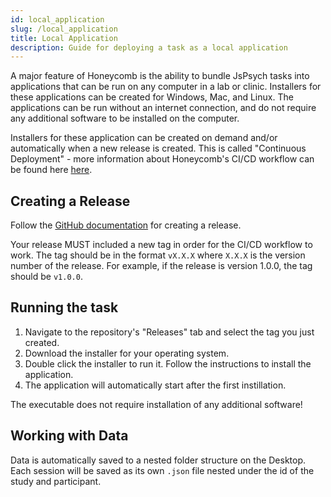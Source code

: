 ---
id: local_application
slug: /local_application
title: Local Application
description: Guide for deploying a task as a local application
---

A major feature of Honeycomb is the ability to bundle JsPsych tasks into applications that can be run on any computer in a lab or clinic. Installers for these applications can be created for Windows, Mac, and Linux. The applications can be run without an internet connection, and do not require any additional software to be installed on the computer.

Installers for these application can be created on demand and/or automatically when a new release is created. This is called "Continuous Deployment" - more information about Honeycomb's CI/CD workflow can be found here [here](ci).

## Creating a Release

Follow the [GitHub documentation](https://docs.github.com/en/repositories/releasing-projects-on-github/managing-releases-in-a-repository#creating-a-release) for creating a release.

Your release MUST included a new tag in order for the CI/CD workflow to work. The tag should be in the format `vX.X.X` where `X.X.X` is the version number of the release. For example, if the release is version 1.0.0, the tag should be `v1.0.0`.

## Running the task

1. Navigate to the repository's "Releases" tab and select the tag you just created.
2. Download the installer for your operating system.
3. Double click the installer to run it. Follow the instructions to install the application.
4. The application will automatically start after the first instillation.

The executable does not require installation of any additional software!

## Working with Data

Data is automatically saved to a nested folder structure on the Desktop. Each session will be saved as its own `.json` file nested under the id of the study and participant.
